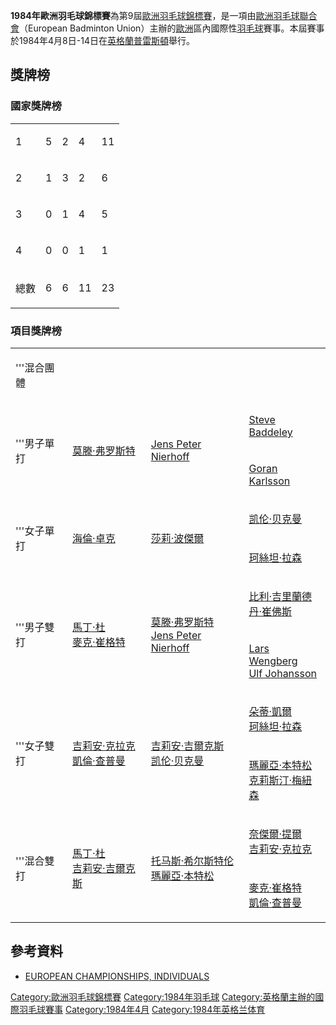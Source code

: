 {{noteTA|G1=Badminton}}
{{infobox badminton event
|name           = 1984年歐洲羽毛球錦標賽
|image          = 
|size           = 
|caption        =
|dates          = 1984年4月8日－4月14日
|number_edition = 第9屆
|level          =
|prize_money    = 
|location       = {{ENG}}[[普雷斯頓|普雷斯頓]]
|venue          = 
|previous       = 1982年歐洲羽毛球錦標賽
|next           = 1986年歐洲羽毛球錦標賽
}}
'''1984年歐洲羽毛球錦標賽'''為第9屆[[歐洲羽毛球錦標賽|歐洲羽毛球錦標賽]]，是一項由[[歐洲羽毛球聯合會|歐洲羽毛球聯合會]]（European Badminton Union）主辦的[[歐洲|歐洲]]區內國際性[[羽毛球|羽毛球]]賽事。本屆賽事於1984年4月8日-14日在[[英格蘭|英格蘭]][[普雷斯頓|普雷斯頓]]舉行。

==獎牌榜==
===國家獎牌榜===
{| {{RankedMedalTable}}
|-
|1 || style=text-align:left| {{bat|ENG}}||5||2||4||11
|-
|2 || style=text-align:left| {{bat|DEN}}||1||3||2||6
|-
|3 || style=text-align:left| {{bat|SWE}}||0||1||4||5
|-
|4 || style=text-align:left| {{bat|SCO}}||0||0||1||1
|- class="sortbottom"
!colspan=2|總數|| 6 || 6 || 11 || 23
|}

===項目獎牌榜===
{| {{MedalistTable|labelwidth=80px|type=項目|style=font-size:small;}}
|-
|'''混合團體
|{{bat|ENG}}
|{{bat|DEN}}
|{{bat|SWE}}
|-
|rowspan=2|'''男子單打
|rowspan=2|{{flagicon|DEN}} [[莫滕·弗罗斯特|莫滕·弗罗斯特]]
|rowspan=2|{{flagicon|DEN}} [[Jens_Peter_Nierhoff|Jens Peter Nierhoff]]
|{{flagicon|ENG}} [[Steve_Baddeley|Steve Baddeley]]
|-
|{{flagicon|SWE}} [[Goran_Karlsson|Goran Karlsson]]
|-
|rowspan=2|'''女子單打
|rowspan=2|{{flagicon|ENG}} [[海倫·卓克|海倫·卓克]]
|rowspan=2|{{flagicon|ENG}} [[莎莉·波傑爾|莎莉·波傑爾]]
|{{flagicon|ENG}} [[凱倫·布里吉|凯伦·贝克曼]]
|-
|{{flagicon|DEN}} [[珂絲坦·拉森|珂絲坦·拉森]]
|-
|rowspan=2|'''男子雙打
|rowspan=2|{{flagicon|ENG}} [[馬丁·杜|馬丁·杜]]<br/>{{flagicon|ENG}} [[麥克·崔格特|麥克·崔格特]]
|rowspan=2|{{flagicon|DEN}} [[莫滕·弗罗斯特|莫滕·弗罗斯特]]<br/>{{flagicon|DEN}} [[Jens_Peter_Nierhoff|Jens Peter Nierhoff]]
|{{flagicon|SCO}} [[比利·吉里蘭德|比利·吉里蘭德]]<br/>{{flagicon|SCO}} [[丹·崔佛斯|丹·崔佛斯]]
|-
|{{flagicon|SWE}} [[Lars_Wengberg|Lars Wengberg]]<br/>{{flagicon|SWE}} [[Ulf_Johansson|Ulf Johansson]]
|-
|rowspan=2|'''女子雙打
|rowspan=2|{{flagicon|ENG}} [[吉莉安·克拉克|吉莉安·克拉克]]<br/>{{flagicon|ENG}} [[凱倫·查普曼|凱倫·查普曼]]
|rowspan=2|{{flagicon|ENG}} [[吉莉安·吉爾克斯|吉莉安·吉爾克斯]]<br/>{{flagicon|ENG}} [[凱倫·布里吉|凯伦·贝克曼]]
|{{flagicon|DEN}} [[朵蒂·凱爾|朵蒂·凱爾]]<br/>{{flagicon|ENG}} [[珂絲坦·拉森|珂絲坦·拉森]]
|-
|{{flagicon|SWE}} [[瑪麗亞·本特松|瑪麗亞·本特松]]<br/>{{flagicon|SWE}} [[克莉斯汀·梅紐森|克莉斯汀·梅紐森]]
|-
|rowspan=2|'''混合雙打
|rowspan=2|{{flagicon|ENG}} [[馬丁·杜|馬丁·杜]]<br/>{{flagicon|ENG}} [[吉莉安·吉爾克斯|吉莉安·吉爾克斯]]
|rowspan=2|{{flagicon|SWE}} [[托马斯·希尔斯特伦|托马斯·希尔斯特伦]]<br/>{{flagicon|SWE}} [[瑪麗亞·本特松|瑪麗亞·本特松]]
|{{flagicon|ENG}} [[奈傑爾·提爾|奈傑爾·提爾]]<br/>{{flagicon|ENG}} [[吉莉安·克拉克|吉莉安·克拉克]]
|-
|{{flagicon|ENG}} [[麥克·崔格特|麥克·崔格特]]<br/>{{flagicon|ENG}} [[凱倫·查普曼|凱倫·查普曼]]
|}

==參考資料==
{{reflist}}
*[http://badmintoneurope.com/cms/?&pageid=6077 EUROPEAN CHAMPIONSHIPS, INDIVIDUALS]{{Wayback|url=http://badmintoneurope.com/cms/?&pageid=6077 |date=20160323125358 }}{{en}}

{{歐洲羽毛球錦標賽}}

[[Category:歐洲羽毛球錦標賽|Category:歐洲羽毛球錦標賽]]
[[Category:1984年羽毛球|Category:1984年羽毛球]]
[[Category:英格蘭主辦的國際羽毛球賽事|Category:英格蘭主辦的國際羽毛球賽事]]
[[Category:1984年4月|Category:1984年4月]]
[[Category:1984年英格兰体育|Category:1984年英格兰体育]]